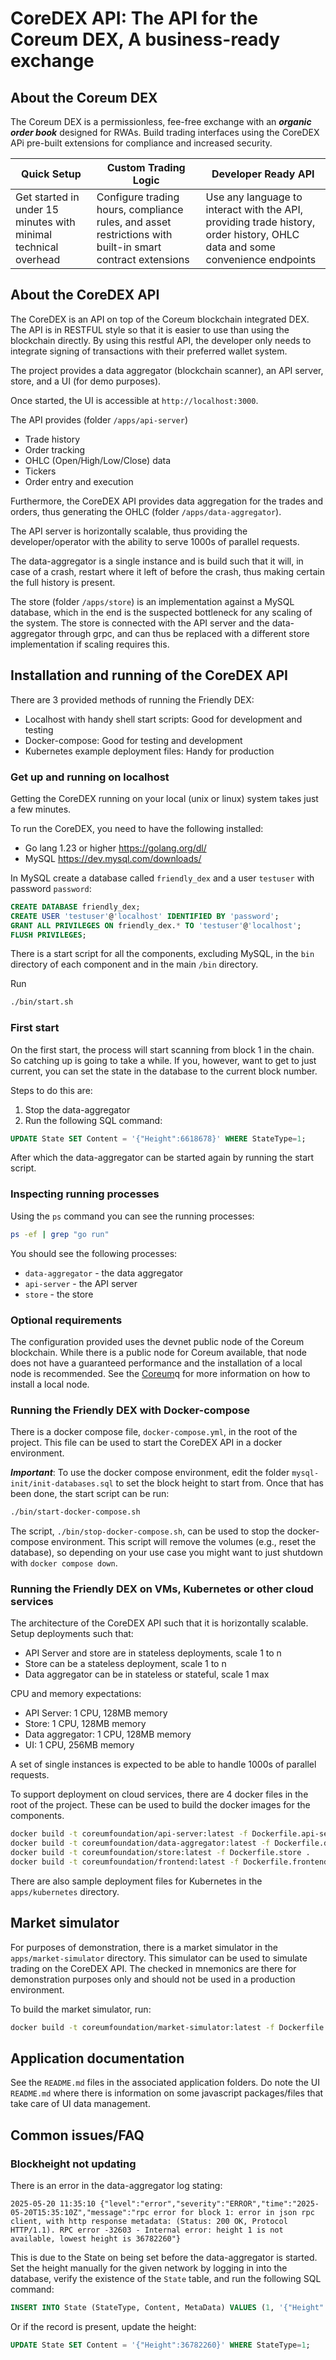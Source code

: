 # CoreDEX API: The API for the Coreum DEX, A business-ready exchange

## About the Coreum DEX

The Coreum DEX is a permissionless, fee-free exchange with an ***organic order book*** designed for RWAs. Build trading interfaces using the CoreDEX APi pre-built extensions for compliance and increased security.

| Quick Setup                                                     | Custom Trading Logic                                                                                      | Developer Ready API                                                                                                         |
|-----------------------------------------------------------------|-----------------------------------------------------------------------------------------------------------|-----------------------------------------------------------------------------------------------------------------------------|
| Get started in under 15 minutes with minimal technical overhead | Configure trading hours, compliance rules, and asset restrictions with built-in smart contract extensions | Use any language to interact with the API, providing trade history, order history, OHLC data and some convenience endpoints |


## About the CoreDEX API

The CoreDEX is an API on top of the Coreum blockchain integrated DEX. The API is in RESTFUL style so that it is easier to use than using the blockchain directly. By using this restful API, the developer only needs to integrate signing of transactions with their preferred wallet system.

The project provides a data aggregator (blockchain scanner), an API server, store, and a UI (for demo purposes).

Once started, the UI is accessible at `http://localhost:3000`.

The API provides (folder `/apps/api-server`)

* Trade history
* Order tracking
* OHLC (Open/High/Low/Close) data
* Tickers
* Order entry and execution

Furthermore, the CoreDEX API provides data aggregation for the trades and orders, thus generating the OHLC (folder `/apps/data-aggregator`).

The API server is horizontally scalable, thus providing the developer/operator with the ability to serve 1000s of parallel requests.

The data-aggregator is a single instance and is build such that it will, in case of a crash, restart where it left of before the crash, thus making certain the full history is present.

The store (folder `/apps/store`) is an implementation against a MySQL database, which in the end is the suspected bottleneck for any scaling of the system. The store is connected with the API server and the data-aggregator through grpc, and can thus be replaced with a different store implementation if scaling requires this.

## Installation and running of the CoreDEX API

There are 3 provided methods of running the Friendly DEX:

* Localhost with handy shell start scripts: Good for development and testing
* Docker-compose: Good for testing and development
* Kubernetes example deployment files: Handy for production

### Get up and running on localhost

Getting the CoreDEX running on your local (unix or linux) system takes just a few minutes.

To run the CoreDEX, you need to have the following installed:

* Go lang 1.23 or higher <a href="https://golang.org/dl/" target="_blank" className="text-[#25D695] hover:opacity-80 text-base font-bold">https://golang.org/dl/</a>
* MySQL <a href="https://dev.mysql.com/downloads/" target="_blank" className="text-[#25D695] hover:opacity-80 text-base font-bold">https://dev.mysql.com/downloads/</a>

In MySQL create a database called `friendly_dex` and a user `testuser` with password `password`:

```sql
CREATE DATABASE friendly_dex;
CREATE USER 'testuser'@'localhost' IDENTIFIED BY 'password';
GRANT ALL PRIVILEGES ON friendly_dex.* TO 'testuser'@'localhost';
FLUSH PRIVILEGES;
```

There is a start script for all the components, excluding MySQL, in the `bin` directory of each component and in the main `/bin` directory.

Run

```bash
./bin/start.sh
```

### First start

On the first start, the process will start scanning from block 1 in the chain. So catching up is going to take a while.
If you, however, want to get to just current, you can set the state in the database to the current block number.

Steps to do this are:

1. Stop the data-aggregator
2. Run the following SQL command:

```sql
UPDATE State SET Content = '{"Height":6618678}' WHERE StateType=1;
```

After which the data-aggregator can be started again by running the start script.

### Inspecting running processes

Using the `ps` command you can see the running processes:

```bash
ps -ef | grep "go run"
```

You should see the following processes:

* `data-aggregator` - the data aggregator
* `api-server` - the API server
* `store` - the store

### Optional requirements

The configuration provided uses the devnet public node of the Coreum blockchain. While there is a public node for Coreum available, that node does not have a guaranteed performance and the installation of a local node is recommended.
See the <a href="/docs/next/nodes-and-validators/run-full-node" target="_blank" className="text-[#25D695] hover:opacity-80 text-base font-bold">Coreum</a>q for more information on how to install a local node.

### Running the Friendly DEX with Docker-compose

There is a docker compose file, `docker-compose.yml`, in the root of the project. This file can be used to start the CoreDEX API in a docker environment.

***Important***:
To use the docker compose environment, edit the folder `mysql-init/init-databases.sql` to set the block height to start from.
Once that has been done, the start script can be run:

```bash
./bin/start-docker-compose.sh
```

The script, `./bin/stop-docker-compose.sh`, can be used to stop the docker-compose environment. This script will remove the volumes (e.g., reset the database), so depending on your use case you might want to just shutdown with `docker compose down`.

### Running the Friendly DEX on VMs, Kubernetes or other cloud services

The architecture of the CoreDEX API such that it is horizontally scalable. Setup deployments such that:

* API Server and store are in stateless deployments, scale 1 to n
* Store can be a stateless deployment, scale 1 to n
* Data aggregator can be in stateless or stateful, scale 1 max

CPU and memory expectations:

* API Server: 1 CPU, 128MB memory
* Store: 1 CPU, 128MB memory
* Data aggregator: 1 CPU, 128MB memory
* UI: 1 CPU, 256MB memory

A set of single instances is expected to be able to handle 1000s of parallel requests.

To support deployment on cloud services, there are 4 docker files in the root of the project. These can be used to build the docker images for the components.

```bash
docker build -t coreumfoundation/api-server:latest -f Dockerfile.api-server .
docker build -t coreumfoundation/data-aggregator:latest -f Dockerfile.data-aggregator .
docker build -t coreumfoundation/store:latest -f Dockerfile.store .
docker build -t coreumfoundation/frontend:latest -f Dockerfile.frontend .
```

There are also sample deployment files for Kubernetes in the `apps/kubernetes` directory.

## Market simulator

For purposes of demonstration, there is a market simulator in the `apps/market-simulator` directory. This simulator can be used to simulate trading on the CoreDEX API. The checked in mnemonics are there for demonstration purposes only and should not be used in a production environment.

To build the market simulator, run:

```bash
docker build -t coreumfoundation/market-simulator:latest -f Dockerfile.market-simulator .
```

## Application documentation

See the `README.md` files in the associated application folders.
Do note the UI `README.md` where there is information on some javascript packages/files that take care of UI data management.

## Common issues/FAQ

### Blockheight not updating

There is an error in the data-aggregator log stating:

```
2025-05-20 11:35:10 {"level":"error","severity":"ERROR","time":"2025-05-20T15:35:10Z","message":"rpc error for block 1: error in json rpc client, with http response metadata: (Status: 200 OK, Protocol HTTP/1.1). RPC error -32603 - Internal error: height 1 is not available, lowest height is 36782260"}
```

This is due to the State on being set before the data-aggregator is started. Set the height manually for the given network by logging in into the database, verify the existence of the `State` table, and run the following SQL command:

```sql
INSERT INTO State (StateType, Content, MetaData) VALUES (1, '{"Height":36782260}', '{"Network": 3, "UpdatedAt": {"seconds": 1738799304, "nanos": 164479000}}');
```

Or if the record is present, update the height:

```sql
UPDATE State SET Content = '{"Height":36782260}' WHERE StateType=1;
```
